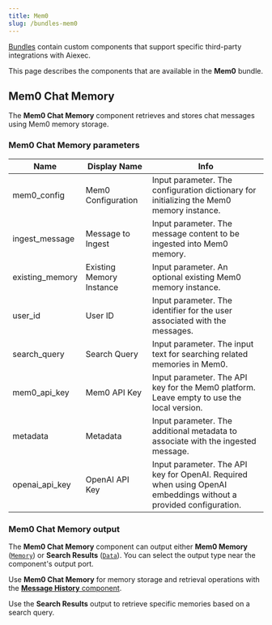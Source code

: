 ```yaml
---
title: Mem0
slug: /bundles-mem0
---
```



[Bundles](/components-bundle-components) contain custom components that support specific third-party integrations with Aiexec.

This page describes the components that are available in the **Mem0** bundle.

## Mem0 Chat Memory

The **Mem0 Chat Memory** component retrieves and stores chat messages using Mem0 memory storage.

### Mem0 Chat Memory parameters

<PartialParams />

| Name | Display Name | Info |
|------|--------------|------|
| mem0_config | Mem0 Configuration | Input parameter. The configuration dictionary for initializing the Mem0 memory instance. |
| ingest_message | Message to Ingest | Input parameter. The message content to be ingested into Mem0 memory. |
| existing_memory | Existing Memory Instance | Input parameter. An optional existing Mem0 memory instance. |
| user_id | User ID | Input parameter. The identifier for the user associated with the messages. |
| search_query | Search Query | Input parameter. The input text for searching related memories in Mem0. |
| mem0_api_key | Mem0 API Key | Input parameter. The API key for the Mem0 platform. Leave empty to use the local version. |
| metadata | Metadata | Input parameter. The additional metadata to associate with the ingested message. |
| openai_api_key | OpenAI API Key | Input parameter. The API key for OpenAI. Required when using OpenAI embeddings without a provided configuration. |

### Mem0 Chat Memory output

The **Mem0 Chat Memory** component can output either **Mem0 Memory** ([`Memory`](/data-types#memory)) or **Search Results** ([`Data`](/data-types#data)).
You can select the output type near the component's output port.

Use **Mem0 Chat Memory** for memory storage and retrieval operations with the [**Message History** component](/components-helpers#message-history).

Use the **Search Results** output to retrieve specific memories based on a search query.